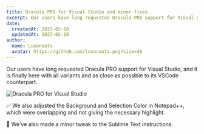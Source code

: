 ```yaml
---
title: Dracula PRO for Visual Studio and minor fixes
excerpt: Our users have long requested Dracula PRO support for Visual Studio, and it is finally here!
date:
  createdAt: 2023-02-10
  updatedAt: 2023-02-10
author:
  name: Luxonauta
  avatar: https://github.com/luxonauta.png?size=48
---
```


Our users have long requested Dracula PRO support for Visual Studio, and it is finally here with all variants and as close as possible to its VSCode counterpart.

![Dracula PRO for Visual Studio](/images/logs/dracula-pro-for-visual-studio-and-minor-fixes-a.png)

✅ We also adjusted the Background and Selection Color in Notepad++, which were overlapping and not giving the necessary highlight.

🎯 We've also made a minor tweak to the Sublime Text instructions.
